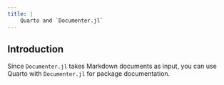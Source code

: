 ```yaml
---
title: |
    Quarto and `Documenter.jl`
---
```


## Introduction

Since `Documenter.jl` takes Markdown documents as input, you can use Quarto with `Documenter.jl` for package documentation.